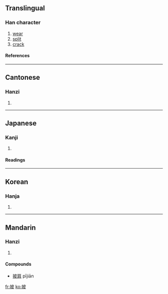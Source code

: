 ==Translingual==
===Han character===
{{Han char|rn=64|rad=手|as=05|sn=8|four=5404<sub>7</sub>|canj=手木竹水 (QDHE)}}
# [[wear]]
# [[split]]
# [[crack]]
====References====
{{Han ref|kx=0422.200|dkj=11909|dj=0770.170|hdz=31861.010|uh=62AB|ud=25259|bh=A9DC|bd=43484}}
----
==Cantonese==
===Hanzi===
{{yue-hanzi|jyut=|y=pei1}}
# {{defn|Cantonese}}
----
==Japanese==
===Kanji===
{{ja-kanji|grade=|rs=手05}}
# {{defn|Japanese}} 
====Readings====
{{ja-readings|on=[[ひ]] (hi)|kun=[[ひらく]] (hiraku)}}
----
==Korean==
===Hanja===
{{ko-hanja|hangeul=피|eumhun=|rv=pi|mr=p'i|y=phi}}
# {{defn|Korean}}
----
==Mandarin==
===Hanzi===
{{cmn-hanzi|pin=[[pī]] (pi1)|wg=p'i<sup>1</sup>}}
# {{defn|Mandarin}}

====Compounds====
*[[披肩]] pījiān
[[fr:披]]
[[ko:披]]